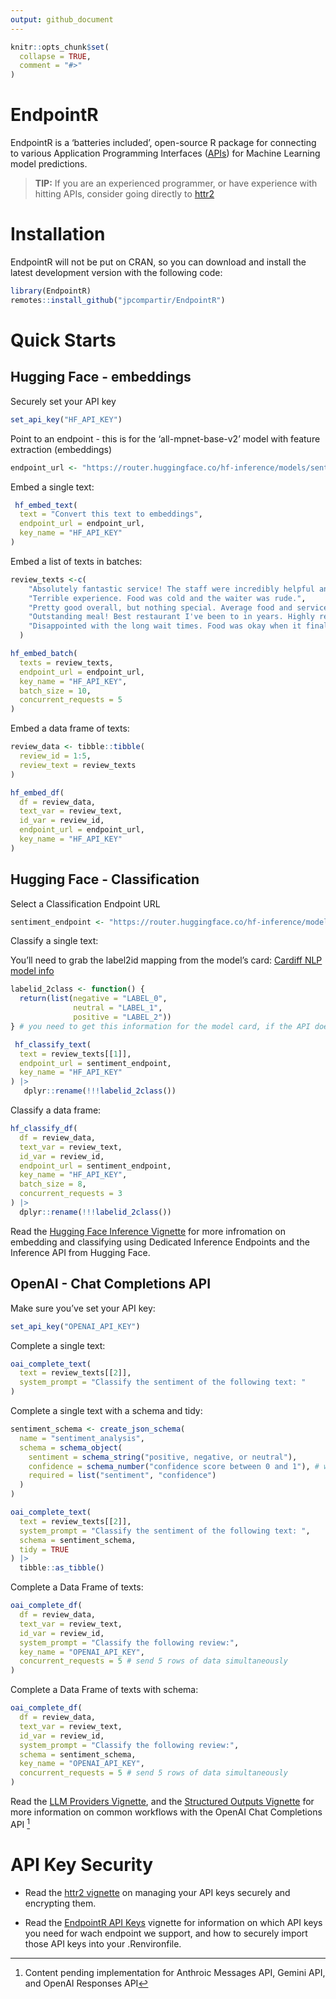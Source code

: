 ```yaml
---
output: github_document
---
```


<!-- README.md is generated from README.Rmd. Please edit that file -->

```r
knitr::opts_chunk$set(
  collapse = TRUE,
  comment = "#>"
)
```

# EndpointR

<!-- badges: start -->

<!-- badges: end -->

EndpointR is a 'batteries included', open-source R package for connecting to various Application Programming Interfaces ([APIs](https://en.wikipedia.org/wiki/API){target="_blank"}) for Machine Learning model predictions.

> **TIP:** If you are an experienced programmer, or have experience with hitting APIs, consider going directly to [httr2](https://httr2.r-lib.org/reference/index.html)

# Installation

EndpointR will not be put on CRAN, so you can download and install the latest development version with the following code:

```r
library(EndpointR)
remotes::install_github("jpcompartir/EndpointR")
```

# Quick Starts

## Hugging Face - embeddings

Securely set your API key

```r
set_api_key("HF_API_KEY")
```

Point to an endpoint - this is for the 'all-mpnet-base-v2' model with feature extraction (embeddings)

```r
endpoint_url <- "https://router.huggingface.co/hf-inference/models/sentence-transformers/all-mpnet-base-v2/pipeline/feature-extraction" 

```

Embed a single text:

```r
 hf_embed_text(
  text = "Convert this text to embeddings",
  endpoint_url = endpoint_url,
  key_name = "HF_API_KEY"
)
```

Embed a list of texts in batches:

```r
review_texts <-c(
    "Absolutely fantastic service! The staff were incredibly helpful and friendly.",
    "Terrible experience. Food was cold and the waiter was rude.",
    "Pretty good overall, but nothing special. Average food and service.",
    "Outstanding meal! Best restaurant I've been to in years. Highly recommend!",
    "Disappointed with the long wait times. Food was okay when it finally arrived."
  )

hf_embed_batch(
  texts = review_texts,
  endpoint_url = endpoint_url,
  key_name = "HF_API_KEY",
  batch_size = 10,
  concurrent_requests = 5
)
```

Embed a data frame of texts:

```r
review_data <- tibble::tibble(
  review_id = 1:5,
  review_text = review_texts
)
```

```r
hf_embed_df(
  df = review_data,
  text_var = review_text,
  id_var = review_id,
  endpoint_url = endpoint_url,
  key_name = "HF_API_KEY"
)
```

## Hugging Face - Classification

Select a Classification Endpoint URL

```r
sentiment_endpoint <- "https://router.huggingface.co/hf-inference/models/cardiffnlp/twitter-roberta-base-sentiment"
```

Classify a single text:

You'll need to grab the label2id mapping from the model's card: [Cardiff NLP model info](https://huggingface.co/cardiffnlp/twitter-roberta-base-sentiment/blob/main/README.md)

```r
labelid_2class <- function() {
  return(list(negative = "LABEL_0",
              neutral = "LABEL_1",
              positive = "LABEL_2"))
} # you need to get this information for the model card, if the API does not return the labels.

 hf_classify_text(
  text = review_texts[[1]],
  endpoint_url = sentiment_endpoint,
  key_name = "HF_API_KEY"
) |> 
   dplyr::rename(!!!labelid_2class())
```

Classify a data frame:

```r
hf_classify_df(
  df = review_data,
  text_var = review_text,
  id_var = review_id,
  endpoint_url = sentiment_endpoint,
  key_name = "HF_API_KEY",
  batch_size = 8,
  concurrent_requests = 3
) |>
  dplyr::rename(!!!labelid_2class())
```

Read the [Hugging Face Inference Vignette](articles/hugging_face_inference.html) for more infromation on embedding and classifying using Dedicated Inference Endpoints and the Inference API from Hugging Face.

## OpenAI - Chat Completions API

Make sure you've set your API key:

```r
set_api_key("OPENAI_API_KEY")
```

Complete a single text:

```r
oai_complete_text(
  text = review_texts[[2]],
  system_prompt = "Classify the sentiment of the following text: "
)
```

Complete a single text with a schema and tidy:

```r
sentiment_schema <- create_json_schema(
  name = "sentiment_analysis",
  schema = schema_object(
    sentiment = schema_string("positive, negative, or neutral"),
    confidence = schema_number("confidence score between 0 and 1"), # we don't necessarily reciommend asking a model for its confidence score, this is mainly a schema-construction demo!
    required = list("sentiment", "confidence")
  )
)

oai_complete_text(
  text = review_texts[[2]],
  system_prompt = "Classify the sentiment of the following text: ",
  schema = sentiment_schema,
  tidy = TRUE
) |> 
  tibble::as_tibble()
```

Complete a Data Frame of texts:

```r
oai_complete_df(
  df = review_data,
  text_var = review_text,
  id_var = review_id,
  system_prompt = "Classify the following review:",
  key_name = "OPENAI_API_KEY",
  concurrent_requests = 5 # send 5 rows of data simultaneously
)
```

Complete a Data Frame of texts with schema:

```r
oai_complete_df(
  df = review_data,
  text_var = review_text,
  id_var = review_id,
  system_prompt = "Classify the following review:",
  schema = sentiment_schema,
  key_name = "OPENAI_API_KEY",
  concurrent_requests = 5 # send 5 rows of data simultaneously
)
```

Read the [LLM Providers Vignette](articles/llm_providers.html), and the [Structured Outputs Vignette](vignettes/structured_outputs_json_schema.Rmd) for more information on common workflows with the OpenAI Chat Completions API [^1]

[^1]: Content pending implementation for Anthroic Messages API, Gemini API, and OpenAI Responses API

# API Key Security

-   Read the [httr2 vignette](https://httr2.r-lib.org/articles/wrapping-apis.html#basics){target="_blank"} on managing your API keys securely and encrypting them.

-   Read the [EndpointR API Keys](articles/api_keys.html) vignette for information on which API keys you need for wach endpoint we support, and how to securely import those API keys into your .Renvironfile.
